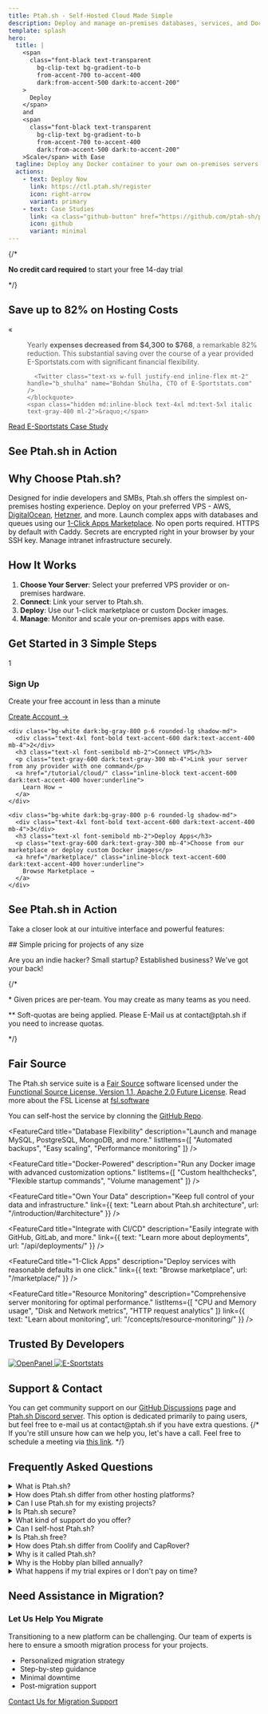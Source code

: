 ```yaml
---
title: Ptah.sh - Self-Hosted Cloud Made Simple
description: Deploy and manage on-premises databases, services, and Docker applications on your own servers with ease. Save up to 82% on hosting costs with our flexible, fair-source alternative to Heroku.
template: splash
hero:
  title: |
    <span
      class="font-black text-transparent
        bg-clip-text bg-gradient-to-b
        from-accent-700 to-accent-400
        dark:from-accent-500 dark:to-accent-200"
    >
      Deploy
    </span>
    and 
    <span
      class="font-black text-transparent
        bg-clip-text bg-gradient-to-b
        from-accent-700 to-accent-400
        dark:from-accent-500 dark:to-accent-200"
    >Scale</span> with Ease
  tagline: Deploy any Docker container to your own on-premises servers. With HTTPS, backups and monitoring.
  actions:
    - text: Deploy Now
      link: https://ctl.ptah.sh/register
      icon: right-arrow
      variant: primary
    - text: Case Studies
      link: <a class="github-button" href="https://github.com/ptah-sh/ptah-server" data-icon="octicon-star" data-size="small" data-show-count="true" aria-label="Star ptah-sh/ptah-server on GitHub">Star</a>
      icon: github
      variant: minimal
---
```






{/*<div class="text-center mt-4 text-sm text-gray-600 dark:text-gray-400">
  <strong>No credit card required</strong> to start your free 14-day trial
</div>*/}

<div class="text-center max-w-3xl mx-auto">
  <h2 class="text-balance">Save up to 82% on Hosting Costs</h2>

  <div class="flex flex-col md:flex-row justify-center items-center bg-gray-100 dark:bg-gray-800 rounded-lg p-4 my-6">
    <span class="hidden md:inline-block text-4xl md:text-5xl italic text-gray-400 mr-2">&laquo;</span>
    <blockquote class="max-w-[550px] text-sm md:text-base italic px-4" style="border-inline-start: 0;">
      Yearly <strong>expenses decreased from $4,300 to $768</strong>, a remarkable 82% reduction. This substantial saving over the course of a year provided E-Sportstats.com with significant financial flexibility.

      <Twitter class="text-xs w-full justify-end inline-flex mt-2" handle="b_shulha" name="Bohdan Shulha, CTO of E-Sportstats.com" />
    </blockquote>
    <span class="hidden md:inline-block text-4xl md:text-5xl italic text-gray-400 ml-2">&raquo;</span>
  </div>

<div class="not-content">
  <a href="/case-studies/e-sportstats/"
    class="inline-block py-2 px-4 rounded-xl bg-green-600 text-white font-semibold hover:bg-green-700 transition-colors"
  >
    Read E-Sportstats Case Study
  </a>
  </div>
</div>

<div class="my-8 max-w-3xl mx-auto">
  <h2 class="text-2xl font-semibold mb-4 text-center">See Ptah.sh in Action</h2>
  <div class="relative">
    <YouTube id="k34Zdwcsm6I" title="Deploy WordPress with Docker to VPS in Seconds!" />
  </div>
</div>

## Why Choose Ptah.sh?

<CardGrid stagger>
	<Card title="User-Friendly" icon="pencil">
		Designed for indie developers and SMBs, Ptah.sh offers the simplest on-premises hosting experience.
	</Card>
	<Card title="Your Infrastructure, Your Control" icon="setting">
		Deploy on your preferred VPS - AWS, <a href="https://r.ptah.sh/digitalocean" rel="nofollow">DigitalOcean</a>, <a href="https://r.ptah.sh/hetzner" rel="nofollow">Hetzner</a>, and more.
	</Card>
	<Card title="Rapid Deployment" icon="rocket">
		Launch complex apps with databases and queues using our <a href="/marketplace/">1-Click Apps Marketplace</a>.
	</Card>
	<Card title="Security First" icon="approve-check">
		No open ports required. HTTPS by default with Caddy. Secrets are encrypted right in your browser by your SSH key. Manage intranet infrastructure securely.
	</Card>
</CardGrid>

## How It Works

1. **Choose Your Server**: Select your preferred VPS provider or on-premises hardware.
2. **Connect**: Link your server to Ptah.sh.
3. **Deploy**: Use our 1-click marketplace or custom Docker images.
4. **Manage**: Monitor and scale your on-premises apps with ease.

<DocsCTA />

<div class="my-12 py-8 bg-gradient-to-br from-accent-100 to-accent-200 dark:from-accent-900 dark:to-accent-800 rounded-xl not-content">
  <h2 class="text-center mb-8">Get Started in 3 Simple Steps</h2>
  
  <div class="grid md:grid-cols-3 gap-8 px-6 max-w-6xl mx-auto">
    <div class="bg-white dark:bg-gray-800 p-6 rounded-lg shadow-md">
      <div class="text-4xl font-bold text-accent-600 dark:text-accent-400 mb-4">1</div>
      <h3 class="text-xl font-semibold mb-2">Sign Up</h3>
      <p class="text-gray-600 dark:text-gray-300 mb-4">Create your free account in less than a minute</p>
      <a href="https://ctl.ptah.sh/register" class="inline-block text-accent-600 dark:text-accent-400 hover:underline">
        Create Account →
      </a>
    </div>

    <div class="bg-white dark:bg-gray-800 p-6 rounded-lg shadow-md">
      <div class="text-4xl font-bold text-accent-600 dark:text-accent-400 mb-4">2</div>
      <h3 class="text-xl font-semibold mb-2">Connect VPS</h3>
      <p class="text-gray-600 dark:text-gray-300 mb-4">Link your server from any provider with one command</p>
      <a href="/tutorial/cloud/" class="inline-block text-accent-600 dark:text-accent-400 hover:underline">
        Learn How →
      </a>
    </div>

    <div class="bg-white dark:bg-gray-800 p-6 rounded-lg shadow-md">
      <div class="text-4xl font-bold text-accent-600 dark:text-accent-400 mb-4">3</div>
      <h3 class="text-xl font-semibold mb-2">Deploy Apps</h3>
      <p class="text-gray-600 dark:text-gray-300 mb-4">Choose from our marketplace or deploy custom Docker images</p>
      <a href="/marketplace/" class="inline-block text-accent-600 dark:text-accent-400 hover:underline">
        Browse Marketplace →
      </a>
    </div>
  </div>
</div>

## See Ptah.sh in Action

Take a closer look at our intuitive interface and powerful features:

<div class="grid md:grid-cols-2 gap-4 my-8 not-content">
  <Screenshot
    src="/screenshots/dashboard.png"
    alt="Ptah.sh Dashboard"
    caption="Manage all your servers and applications from a single dashboard"
  />
  <Screenshot
    src="/screenshots/deployment.png"
    alt="Easy Deployment Process"
    caption="Deploy applications with just a few clicks"
  />
  <Screenshot
    src="/screenshots/resource-monitoring.png"
    alt="Resource Monitoring"
    caption="Keep track of your server's resources in real-time"
  />
  <Screenshot
    src="/screenshots/marketplace.png"
    alt="1-Click Apps Marketplace"
    caption="Browse and deploy from our extensive 1-Click Apps Marketplace"
  />
  <Screenshot
    src="/screenshots/backups.png"
    alt="Backups"
    caption="Manage your backups with ease"
  />
</div>

<div id="pricing">
## Simple pricing for projects of any size

  <p>Are you an indie hacker? Small startup? Established business? We've got your back!</p>

  <div class="flex flex-col md:grid md:grid-cols-3 md:pt-8 justify-center items-stretch gap-2 md:gap-0 not-content">
    <PricingCard name="Hobby" 
      description="Perfect plan to try the service or host non-critical applications" 
      price="4.75"
      yearlyPrice="57"
      servers={1} 
      uptimeMonitoring={{ partial: true, hint: "Basic uptime monitoring: 1 check every 3 minutes" }} 
      s3Storage={{ hint: "Storage size is 500 MiB with an unlimited traffic", partial: true }}
      serverMonitoring={{ partial: true, hint: "Metrics are updated each 30 seconds. 7 days retention." }}
    />
    <PricingCard name="Startup" 
      description="Need more power or an improved stability? This is your choice!" 
      price="29"
      servers={3}
      customErrorPages
      mostPopular
      uptimeMonitoring={{ partial: true, hint: "Enhanced uptime monitoring: 10 checks every minute" }}
      s3Storage={{ hint: "Storage size is 5 GiB with an unlimited traffic", partial: true }}
      serverMonitoring={{ partial: true, hint: "Metrics are updated each 15 seconds. 30 days retention." }}
    />
    <PricingCard name="Business"
      description="Your business got traction? We will cover your back!"
      price="89"
      servers={10}
      customErrorPages
      roleManagement
      dedicatedDiscord
      waitlist="https://forms.gle/YFZ8oJuiVvDm2gEU6"
      uptimeMonitoring={{ hint: "Full-featured uptime monitoring: 100 checks every 30 seconds" }}
      s3Storage={{ hint: "Storage size is 50 GiB with an unlimited traffic", partial: false }}
      serverMonitoring={{ hint: "Metrics are updated each 5 seconds. 90 days retention." }}
    />
  </div>
{/*
  <p class="italic text-right text-xs">* Given prices are per-team. You may create as many teams as you need.</p>
  <p class="italic text-right text-xs">** Soft-quotas are being applied. Please E-Mail us at contact@ptah.sh if you need to increase quotas.</p>
*/}
</div>

## Fair Source

The Ptah.sh service suite is a <a href="https://fair.io">Fair Source</a> software licensed under the <a href="https://github.com/ptah-sh/ptah-server/blob/main/LICENSE.md" target="_blank" rel="nofollow">Functional Source License, Version 1.1, Apache 2.0 Future License</a>. Read more about the FSL License at <a href="https://fsl.software" target="_blank">fsl.software</a>

You can self-host the service by clonning the <a href="https://r.ptah.sh/github" target="_blank" rel="nofollow">GitHub Repo</a>.

<div class="grid md:grid-cols-3 gap-4 py-8">
  <FeatureCard
    title="Language Agnostic"
    description="Run services in Ruby, Node.js, PHP, Python, Java, and more."
    listItems={[
      "Ruby on Rails",
      "Spring Boot",
      "Laravel",
      "And many others..."
    ]}
  />

  <FeatureCard
    title="Database Flexibility"
    description="Launch and manage MySQL, PostgreSQL, MongoDB, and more."
    listItems={[
      "Automated backups",
      "Easy scaling",
      "Performance monitoring"
    ]}
  />

  <FeatureCard
    title="Docker-Powered"
    description="Run any Docker image with advanced customization options."
    listItems={[
      "Custom healthchecks",
      "Flexible startup commands",
      "Volume management"
    ]}
  />

  <FeatureCard
    title="Own Your Data"
    description="Keep full control of your data and infrastructure."
    link={{
      text: "Learn about Ptah.sh architecture",
      url: "/introduction/#architecture"
    }}
  />

  <FeatureCard
    title="Integrate with CI/CD"
    description="Easily integrate with GitHub, GitLab, and more."
    link={{
      text: "Learn more about deployments",
      url: "/api/deployments/"
    }}
  />

  <FeatureCard
    title="1-Click Apps"
    description="Deploy services with reasonable defaults in one click."
    link={{
      text: "Browse marketplace",
      url: "/marketplace/"
    }}
  />

  <FeatureCard
    title="Resource Monitoring"
    description="Comprehensive server monitoring for optimal performance."
    listItems={[
      "CPU and Memory usage",
      "Disk and Network metrics",
      "HTTP request analytics"
    ]}
    link={{
      text: "Learn about monitoring",
      url: "/concepts/resource-monitoring/"
    }}
  />
</div>

## Trusted By Developers

<div class="flex flex-wrap justify-center items-center gap-8 py-8 not-content">
  <a href="https://openpanel.dev" target="_blank" rel="nofollow">
    <img src="/logos/openpanel.svg" alt="OpenPanel" class="h-8 w-auto" />
  </a>
  <a href="https://e-sportstats.com" target="_blank" rel="nofollow">
    <img src="/logos/e-sportstats.svg" alt="E-Sportstats" class="h-8 w-auto" />
  </a>
</div>

## Support & Contact

<CardGrid>
	<Card title="Community Support" icon="github">
	  You can get community support on our <a href="https://github.com/orgs/ptah-sh/discussions" target="_blank" rel="nofollow">GitHub Discussions</a> page and <a href="https://r.ptah.sh/chat" target="_blank" rel="nofollow">Ptah.sh Discord server</a>.
	</Card>
	<Card title="E-Mail" icon="email">
	 This option is dedicated primarily to paing users, but feel free to e-mail us at contact@ptah.sh if you have extra questions.
	</Card>
  {/*<Card title="Let's have a call?" icon="seti:video">
    If you're still unsure how can we help you, let's have a call. Feel free to schedule a meeting via <a href="https://r.ptah.sh/meet" target="_blank" rel="nofollow">this link</a>.
  </Card>*/}
</CardGrid>



<DocsCTA />

<h2 class="text-2xl font-semibold mb-4 text-center">Frequently Asked Questions</h2>

<div class="accordion" itemscope itemtype="https://schema.org/FAQPage">
  <details itemprop="mainEntity" itemscope itemtype="https://schema.org/Question">
    <summary itemprop="name">What is Ptah.sh?</summary>
    <div itemprop="acceptedAnswer" itemscope itemtype="https://schema.org/Answer">
      <p itemprop="text">Ptah.sh is a self-hosted platform that simplifies deploying and managing applications, databases, and services on your own servers. It's designed to be an easy-to-use, cost-effective alternative to managed cloud services.</p>
    </div>
  </details>

  <details itemprop="mainEntity" itemscope itemtype="https://schema.org/Question">
    <summary itemprop="name">How does Ptah.sh differ from other hosting platforms?</summary>
    <div itemprop="acceptedAnswer" itemscope itemtype="https://schema.org/Answer">
      <p itemprop="text">Ptah.sh allows you to host on your own VPS or on-premises infrastructure, giving you complete control over your infrastructure and costs. It's powered by Docker Swarm and offers a simple pricing model with no unexpected bills.</p>
    </div>
  </details>

  <details itemprop="mainEntity" itemscope itemtype="https://schema.org/Question">
    <summary itemprop="name">Can I use Ptah.sh for my existing projects?</summary>
    <div itemprop="acceptedAnswer" itemscope itemtype="https://schema.org/Answer">
      <p itemprop="text">Yes! Ptah.sh supports various languages, frameworks, and databases. You can deploy Ruby on Rails, Spring Boot, Laravel, WordPress, and many other types of applications.</p>
    </div>
  </details>

  <details itemprop="mainEntity" itemscope itemtype="https://schema.org/Question">
    <summary itemprop="name">Is Ptah.sh secure?</summary>
    <div itemprop="acceptedAnswer" itemscope itemtype="https://schema.org/Answer">
      <p itemprop="text">Security is a top priority. We do the following:</p>
      <ul>
        <li>No open ports required</li>
        <li>Caddy for automatic HTTPS</li>
        <li>Management of intranet infrastructure through our cloud option</li>
        <li>Secrets encrypted in your browser by your SSH key, never reaching our servers in plain text</li>
      </ul>
    </div>
  </details>

  <details itemprop="mainEntity" itemscope itemtype="https://schema.org/Question">
    <summary itemprop="name">What kind of support do you offer?</summary>
    <div itemprop="acceptedAnswer" itemscope itemtype="https://schema.org/Answer">
      <p itemprop="text">We offer multiple levels of support:</p>
      <ul>
        <li>Community support through our <a href="https://github.com/orgs/ptah-sh/discussions" target="_blank" rel="nofollow">GitHub Discussions page</a> and <a href="https://r.ptah.sh/chat" target="_blank" rel="nofollow">Ptah.sh Discord server</a> for all users</li>
        <li><a href="https://r.ptah.sh/youtube" target="_blank" rel="nofollow">YouTube Channel</a> with tutorials and guides</li>
        <li>Email support for paying users</li>
        <li>A dedicated Discord channel for our Business plan subscribers</li>
        <li>The option to schedule a call for personalized assistance</li>
      </ul>
      <p>Our goal is to provide the right level of support for each user's needs, from community-driven help to direct, personalized assistance.</p>
    </div>
  </details>

  <details itemprop="mainEntity" itemscope itemtype="https://schema.org/Question">
    <summary itemprop="name">Can I self-host Ptah.sh?</summary>
    <div itemprop="acceptedAnswer" itemscope itemtype="https://schema.org/Answer">
      <p itemprop="text">Yes, Ptah.sh is Fair Source licensed. You can clone our GitHub repository and self-host the service if you prefer. Please follow the <a href="/tutorial/self-hosted/">self-hosting with Ptah.sh tutorial</a> to get started.</p>
    </div>
  </details>

  <details itemprop="mainEntity" itemscope itemtype="https://schema.org/Question">
    <summary itemprop="name">Is Ptah.sh free?</summary>
    <div itemprop="acceptedAnswer" itemscope itemtype="https://schema.org/Answer">
      <p itemprop="text">Self-hosting Ptah.sh is and always will be free. You can clone our GitHub repository and run it on your own infrastructure at no cost.</p>
      <p>For those who prefer a managed solution, we offer a cloud option with a 14-day free trial for new users. After the trial period, our cloud service has paid plans starting at $9 per month for the Hobby plan. While the cloud service isn't free, it guarantees timely updates, security fixes, and reduces the support burden on your team. This option can significantly reduce your overall hosting costs and maintenance efforts compared to other managed solutions or self-hosted setups.</p>
    </div>
  </details>

  <details itemprop="mainEntity" itemscope itemtype="https://schema.org/Question">
    <summary itemprop="name">How does Ptah.sh differ from Coolify and CapRover?</summary>
    <div itemprop="acceptedAnswer" itemscope itemtype="https://schema.org/Answer">
      <p itemprop="text">While Ptah.sh shares some similarities with Coolify and CapRover, it has several key differences:</p>
      <ul>
        <li>**Commercial Focus**: Ptah.sh uses Fair Source Licensing, allowing for commercialization while still permitting self-hosting for internal needs. This model supports better quality, faster development, and improved customer support.</li>
        <li>**Opinionated Design**: Ptah.sh is more opinionated in its architecture, focusing on simplicity and covering the needs of 80% of small to medium businesses while maintaining an easy-to-use interface.</li>
        <li>**Docker Swarm Only**: Unlike some alternatives, Ptah.sh exclusively uses Docker Swarm as its backend, simplifying development, support, and user experience.</li>
        <li>**Careful Feature Selection**: New features are carefully evaluated to maintain a simplified user experience and attract users and contributors with a similar mindset.</li>
      </ul>
      <p>For a more detailed comparison, check out our <a href="/compare/ptah-sh-vs-coolify-vs-caprover/">full comparison page</a>.</p>
    </div>
  </details>

  <details itemprop="mainEntity" itemscope itemtype="https://schema.org/Question">
    <summary itemprop="name">Why is it called Ptah.sh?</summary>
    <div itemprop="acceptedAnswer" itemscope itemtype="https://schema.org/Answer">
      <p itemprop="text">The name Ptah.sh has two parts:</p>
      <ul>
        <li><strong>Ptah</strong> (pronounced /tɑː/ or "TAH"): An ancient Egyptian deity, known as a creator god and patron deity of craftsmen and architects.</li>
        <li><strong>.sh</strong>: Refers to shell scripts, commonly used in DevOps and system administration.</li>
      </ul>
      <p>Combining these elements, Ptah.sh symbolizes a "god and patron of DevOps," reflecting our mission to empower developers and system administrators with powerful, easy-to-use tools for managing their infrastructure.</p>
      <p>Also, in Ukrainian "Ptah" means "Bird" and we're trying the best to fly high and help our customers to do the same.</p>
    </div>
  </details>

  <details itemprop="mainEntity" itemscope itemtype="https://schema.org/Question">
    <summary itemprop="name">Why is the Hobby plan billed annually?</summary>
    <div itemprop="acceptedAnswer" itemscope itemtype="https://schema.org/Answer">
      <p itemprop="text">We offer the Hobby plan as an annual subscription to provide the best value for our users. This pricing model allows us to offer a significant discount compared to monthly billing, making it more affordable for individuals and small projects. The yearly subscription also helps us maintain a stable user base and invest in continuous improvements to our platform.</p>
    </div>
  </details>

  <details itemprop="mainEntity" itemscope itemtype="https://schema.org/Question">
    <summary itemprop="name">What happens if my trial expires or I don't pay on time?</summary>
    <div itemprop="acceptedAnswer" itemscope itemtype="https://schema.org/Answer">
      <p itemprop="text">At Ptah.sh, we prioritize your control and continuity. Here's what you can expect:</p>
      <ul>
        <li><strong>Service Continuity:</strong> Your services will continue to run smoothly on your own servers, regardless of your account status with Ptah.sh.</li>
        <li><strong>Panel Access:</strong> When your trial expires or payment is overdue, you'll lose access to the Ptah.sh management panel. However, this doesn't affect your running services.</li>
        <li><strong>No Vendor Lock-in:</strong> Since everything is hosted on your own servers, you maintain full control of your infrastructure and data at all times.</li>
        <li><strong>Reactivation:</strong> You can regain access to the Ptah.sh panel at any time by updating your payment information or selecting a plan.</li>
      </ul>
      <p>We're committed to providing a flexible, user-friendly experience. If you have any questions or need assistance, our support team is always here to help.</p>
    </div>
  </details>

</div>

## Need Assistance in Migration?

<div class="bg-blue-100 dark:bg-blue-900 p-4 rounded-lg not-content">
  <h3 class="text-lg font-semibold mb-2">Let Us Help You Migrate</h3>
  <p class="mb-4">
    Transitioning to a new platform can be challenging. Our team of experts is here to ensure a smooth migration process for your projects.
  </p>
  <ul class="list-disc list-inside mb-4">
    <li>Personalized migration strategy</li>
    <li>Step-by-step guidance</li>
    <li>Minimal downtime</li>
    <li>Post-migration support</li>
  </ul>
  <a href="mailto:contact@ptah.sh?subject=Migration%20Support%20Request" class="inline-block bg-blue-500 text-white py-2 px-4 rounded hover:bg-blue-600 transition-colors">
    Contact Us for Migration Support
  </a>
</div>
